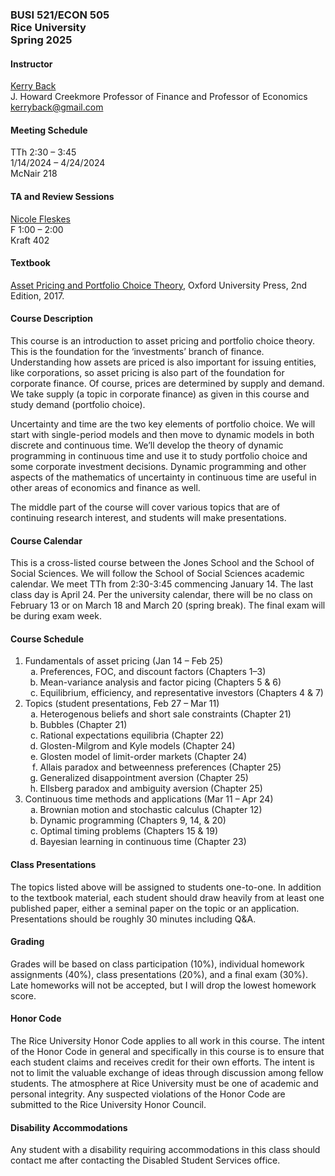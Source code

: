 ### BUSI 521/ECON 505<br>Rice University<br>Spring 2025


#### Instructor

[Kerry Back](http://kerryback.com)
<br>
J. Howard Creekmore Professor of Finance and Professor of Economics<br>
<a href="mailto:kerryback@gmail.com">kerryback@gmail.com</a>


#### Meeting Schedule

TTh 2:30 -- 3:45<br>
1/14/2024 -- 4/24/2024<br>
McNair 218

#### TA and Review Sessions
[Nicole Fleskes](mailto:nkf1@rice.edu)<br>
F 1:00 -- 2:00<br>
Kraft 402


#### Textbook

[Asset Pricing and Portfolio Choice Theory](https://www.amazon.com/Portfolio-Financial-Management-Association-Synthesis/product-reviews/0190241144/ref=cm_cr_dp_d_show_all_btm?ie=UTF8&reviewerType=all_reviews), Oxford University Press, 2nd Edition, 2017.

#### Course Description

This course is an introduction to asset pricing and portfolio choice theory. This is the foundation for the ‘investments’ branch of finance. Understanding
how assets are priced is also important for issuing entities, like corporations, so asset
pricing is also part of the foundation for corporate finance. Of course, prices are determined by supply and demand. We take supply (a topic in corporate finance) as given in
this course and study demand (portfolio choice).

Uncertainty and time are the two key elements of portfolio choice. We will start with
single-period models and then move to dynamic models in both discrete and continuous
time. We’ll develop the theory of dynamic programming in continuous time and use it to
study portfolio choice and some corporate investment decisions. Dynamic programming
and other aspects of the mathematics of uncertainty in continuous time are useful in
other areas of economics and finance as well.

The middle part of the course will cover various topics that are of continuing research interest, and students will make presentations.

#### Course Calendar

This is a cross-listed course between the Jones School and the School of Social Sciences.  We will follow the School of Social Sciences academic calendar.  We meet TTh from 2:30-3:45 commencing January 14.  The last class day is April 24.  Per the university calendar, there will be no class on February 13 or on March 18 and March 20 (spring break).
The final exam will be during exam week.

#### Course Schedule 

1. Fundamentals of asset pricing (Jan 14 -- Feb 25)
   a. Preferences, FOC, and discount factors (Chapters 1--3)
   b. Mean-variance analysis and factor picing (Chapters 5 & 6)
   c. Equilibrium, efficiency, and representative investors (Chapters 4 & 7)
2. Topics (student presentations, Feb 27 -- Mar 11)
   a. Heterogenous beliefs and short sale constraints (Chapter 21)
   b. Bubbles (Chapter 21)
   c. Rational expectations equilibria (Chapter 22)
   d. Glosten-Milgrom and Kyle models (Chapter 24)
   e. Glosten model of limit-order markets (Chapter 24)
   f. Allais paradox and betweenness preferences (Chapter 25)
   g. Generalized disappointment aversion (Chapter 25)
   h. Ellsberg paradox and ambiguity aversion (Chapter 25)
3. Continuous time methods and applications (Mar 11 -- Apr 24)
   a. Brownian motion and stochastic calculus (Chapter 12)
   b. Dynamic programming (Chapters 9, 14, & 20)
   c. Optimal timing problems (Chapters 15 & 19)
   d. Bayesian learning in continuous time (Chapter 23)

#### Class Presentations

The topics listed above will be assigned to students one-to-one.  In addition to the textbook material, each student should draw heavily from at least one published paper, either a seminal paper on the topic or an application.  Presentations should be roughly 30 minutes including Q&A.

#### Grading

Grades will be based on class participation (10%), individual homework assignments (40%), class presentations (20%), and a final exam (30%).  Late homeworks will not be accepted, but I will drop the lowest homework score.

#### Honor Code

The Rice University Honor Code applies to all work in this course. The intent of the
Honor Code in general and specifically in this course is to ensure that each student claims
and receives credit for their own efforts. The intent is not to limit the valuable exchange
of ideas through discussion among fellow students. The atmosphere at Rice University
must be one of academic and personal integrity. Any suspected violations of the Honor
Code are submitted to the Rice University Honor Council.

#### Disability Accommodations

Any student with a disability requiring accommodations in this class should contact me
after contacting the Disabled Student Services office.